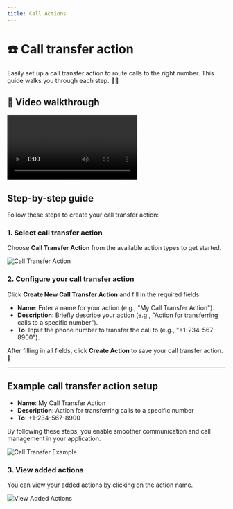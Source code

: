```yaml
---
title: Call Actions
---
```


# ☎️ Call transfer action

Easily set up a call transfer action to route calls to the right number. This guide walks you through each step. 🔄📞

## 🎥 Video walkthrough

<div class="card-video">
  <video src="https://storage.googleapis.com/helpsessionvideos/Contactswing/Videos/CA.mp4" autoplay playsinline controls title="Call Transfer Action Walkthrough"></video>
</div>

## Step-by-step guide

Follow these steps to create your call transfer action:

### 1. Select call transfer action

Choose **Call Transfer Action** from the available action types to get started.

<img src="https://storage.googleapis.com/helpsessionvideos/Contactswing/images/at.jpg" alt="Call Transfer Action" />

### 2. Configure your call transfer action

Click **Create New Call Transfer Action** and fill in the required fields:
- **Name**: Enter a name for your action (e.g., "My Call Transfer Action").
- **Description**: Briefly describe your action (e.g., "Action for transferring calls to a specific number").
- **To**: Input the phone number to transfer the call to (e.g., "+1-234-567-8900").

After filling in all fields, click **Create Action** to save your call transfer action. 🎉

---

## Example call transfer action setup

- **Name**: My Call Transfer Action  
- **Description**: Action for transferring calls to a specific number  
- **To**: +1-234-567-8900

By following these steps, you enable smoother communication and call management in your application.

<img src="https://storage.googleapis.com/helpsessionvideos/Contactswing/images/callac.jpg" alt="Call Transfer Example" />

### 3. View added actions

You can view your added actions by clicking on the action name.

<img src="https://storage.googleapis.com/helpsessionvideos/Contactswing/images/call1.jpg" alt="View Added Actions" />

